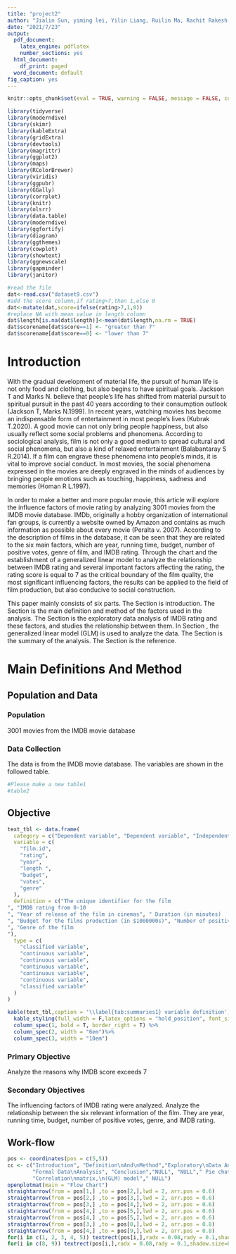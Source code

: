 ```yaml
---
title: "project2"
author: "Jialin Sun, yiming lei, Yilin Liang, Ruilin Ma, Rachit Rakesh Khade"
date: "2021/7/23"
output:
  pdf_document:
    latex_engine: pdflatex
    number_sections: yes
  html_document:
    df_print: paged
  word_document: default
fig_caption: yes
---
```


```r
knitr::opts_chunk$set(eval = TRUE, warning = FALSE, message = FALSE, comment = NA)
```

```r
library(tidyverse)
library(moderndive)
library(skimr)
library(kableExtra)
library(gridExtra)
library(devtools)
library(magrittr)
library(ggplot2)
library(maps)
library(RColorBrewer)
library(viridis)
library(ggpubr)
library(GGally)
library(corrplot)
library(knitr)
library(olsrr)
library(data.table)
library(moderndive)
library(ggfortify)
library(diagram)
library(ggthemes)
library(cowplot)
library(showtext)
library(ggnewscale)
library(gapminder)
library(janitor)
```

```R
#read the file
dat<-read.csv("dataset9.csv")
#add the score column,if rating>7,then 1,else 0
dat<-mutate(dat,score=ifelse(rating>7,1,0))
#replace NA with mean value in length column 
dat$length[is.na(dat$length)]<-mean(dat$length,na.rm = TRUE)
dat$scorename[dat$score==1] <- "greater than 7"
dat$scorename[dat$score==0] <- "lower than 7"
```

# Introduction {#sec:Intro}

With the gradual development of material life, the pursuit of human life is not only food and clothing, but also begins to have spiritual goals. Jackson T and Marks N. believe that people's life has shifted from material pursuit to spiritual pursuit in the past 40 years according to their consumption outlook (Jackson T, Marks N.1999). In recent years, watching movies has become an indispensable form of entertainment in most people's lives (Kubrak T.2020). A good movie can not only bring people happiness, but also usually reflect some social problems and phenomena. According to sociological analysis, film is not only a good medium to spread cultural and social phenomena, but also a kind of relaxed entertainment (Balabantaray S R.2014). If a film can engrave these phenomena into people's minds, it is vital to improve social conduct. In most movies, the social phenomena expressed in the movies are deeply engraved in the minds of audiences by bringing people emotions such as touching, happiness, sadness and memories (Homan R L.1997).

In order to make a better and more popular movie, this article will explore the influence factors of movie rating by analyzing 3001 movies from the IMDB movie database. IMDb, originally a hobby organization of international fan groups, is currently a website owned by Amazon and contains as much information as possible about every movie (Peralta v. 2007). According to the description of films in the database, it can be seen that they are related to the six main factors, which are year, running time, budget, number of positive votes, genre of film, and IMDB rating. Through the chart and the establishment of a generalized linear model to analyze the relationship between IMDB rating and several important factors affecting the rating, the rating score is equal to 7 as the critical boundary of the film quality, the most significant influencing factors, the results can be applied to the field of film production, but also conducive to social construction.

This paper mainly consists of six parts. The Section \ref{sec:Intro} is introduction. The Section \ref{sec:MET} is the main definition and method of the factors used in the analysis. The Section \ref{sec:EDA} is the exploratory data analysis of IMDB rating and these factors, and studies the relationship between them. In Section \ref{sec:FDA}, the generalized linear model (GLM) is used to analyze the data. The Section \ref{sec:Conc} is the summary of the analysis. The Section \ref{sec:REF} is the reference.

# Main Definitions And Method {#sec:MET}

## Population and Data {#sec:PAD}

### Population {#sec:POP}

3001 movies from the IMDB movie database

### Data Collection {#sec:DCO}

The data is from the IMDB movie database.
The variables are shown in the followed table.

```r
#Please make a new table1
#table2

```
## Objective {#sec:OBJ}

```r

text_tbl <- data.frame(
  category = c("Dependent variable", "Dependent variable", "Independent variable", "Independent variable", "Independent variable", "Independent variable", "Independent variable"),
  variable = c(
    "film.id",
    "rating", 
    "year", 
    "length ", 
    "budget", 
    "votes", 
    "genre" 
  ),
  definition = c("The unique identifier for the film
", "IMDB rating from 0-10
", "Year of release of the film in cinemas", " Duration (in minutes)
", "Budget for the films production (in $1000000s)", "Number of positive votes received by viewers
", "Genre of the film
"),
  type = c(
    "classified variable",
    "continuous variable", 
    "continuous variable", 
    "continuous variable", 
    "continuous variable", 
    "continuous variable", 
    "classified variable"
  )
)

kable(text_tbl,caption = '\\label{tab:summaries1} variable definition') %>%
  kable_styling(full_width = F,latex_options = "hold_position", font_size = 8) %>%
  column_spec(1, bold = T, border_right = T) %>%
  column_spec(2, width = "6em")%>%
  column_spec(3, width = "10em")


```


### Primary Objective {#sec:PRO}

Analyze the reasons why IMDB score exceeds 7

### Secondary Objectives {#sec:SEO}

The influencing factors of IMDB rating were analyzed.
Analyze the relationship between the six relevant information of the film. They are year, running time, budget, number of positive votes, genre, and IMDB rating.

## Work-flow {#sec:FLOW}

```r
pos <- coordinates(pos = c(5,5))
cc <- c("Introduction", "Definition\nAnd\nMethod","Exploratory\nData Analysis",
        "Formal Data\nAnalysis", "Conclusion","NULL", "NULL"," Pie chat,\nHistogram,\nBoxplot",
        "Correlation\nmatrix,\n(GLM) model"," NULL")
openplotmat(main = "Flow Chart")
straightarrow(from = pos[1,] ,to = pos[2,],lwd = 2, arr.pos = 0.6)
straightarrow(from = pos[2,] ,to = pos[3,],lwd = 2, arr.pos = 0.6)
straightarrow(from = pos[3,] ,to = pos[4,],lwd = 2, arr.pos = 0.6)
straightarrow(from = pos[4,] ,to = pos[5,],lwd = 2, arr.pos = 0.6)
straightarrow(from = pos[4,] ,to = pos[5,],lwd = 2, arr.pos = 0.6)
straightarrow(from = pos[3,] ,to = pos[8,],lwd = 2, arr.pos = 0.8)
straightarrow(from = pos[4,] ,to = pos[9,],lwd = 2, arr.pos = 0.8)
for(i in c(1, 2, 3, 4, 5)) textrect(pos[i,],radx = 0.08,rady = 0.1,shadow.size=0,lab = cc[i],cex=0.8)
for(i in c(8, 9)) textrect(pos[i,],radx = 0.08,rady = 0.1,shadow.size=0,lab = cc[i],cex=0.8)
```




